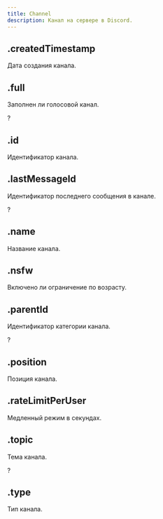 ```yaml
---
title: Channel
description: Канал на сервере в Discord.
---
```


## .createdTimestamp

Дата создания канала.

<MdnRef dataType="Number" />

## .full

Заполнен ли голосовой канал.

?<MdnRef dataType="Boolean" />

## .id

Идентификатор канала.

<MdnRef dataType="String" />

## .lastMessageId

Идентификатор последнего сообщения в канале.

?<MdnRef dataType="String" />

## .name

Название канала.

<MdnRef dataType="String" />

## .nsfw

Включено ли ограничение по возрасту.

<MdnRef dataType="Boolean" />

## .parentId

Идентификатор категории канала.

?<MdnRef dataType="String" />

## .position

Позиция канала.

<MdnRef dataType="Number" />

## .rateLimitPerUser

Медленный режим в секундах.

<MdnRef dataType="Number" />

## .topic

Тема канала.

?<MdnRef dataType="String" />

## .type

Тип канала.

<MdnRef dataType="Number" />
